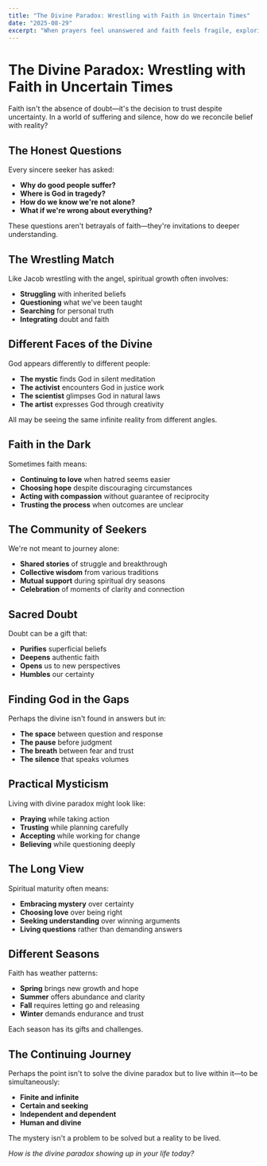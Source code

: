 ```yaml
---
title: "The Divine Paradox: Wrestling with Faith in Uncertain Times"
date: "2025-08-29"
excerpt: "When prayers feel unanswered and faith feels fragile, exploring how doubt and belief can coexist in the spiritual journey."
---
```


# The Divine Paradox: Wrestling with Faith in Uncertain Times

Faith isn't the absence of doubt—it's the decision to trust despite uncertainty. In a world of suffering and silence, how do we reconcile belief with reality?

## The Honest Questions

Every sincere seeker has asked:
- **Why do good people suffer?**
- **Where is God in tragedy?**
- **How do we know we're not alone?**
- **What if we're wrong about everything?**

These questions aren't betrayals of faith—they're invitations to deeper understanding.

## The Wrestling Match

Like Jacob wrestling with the angel, spiritual growth often involves:
- **Struggling** with inherited beliefs
- **Questioning** what we've been taught
- **Searching** for personal truth
- **Integrating** doubt and faith

## Different Faces of the Divine

God appears differently to different people:
- **The mystic** finds God in silent meditation
- **The activist** encounters God in justice work
- **The scientist** glimpses God in natural laws
- **The artist** expresses God through creativity

All may be seeing the same infinite reality from different angles.

## Faith in the Dark

Sometimes faith means:
- **Continuing to love** when hatred seems easier
- **Choosing hope** despite discouraging circumstances
- **Acting with compassion** without guarantee of reciprocity
- **Trusting the process** when outcomes are unclear

## The Community of Seekers

We're not meant to journey alone:
- **Shared stories** of struggle and breakthrough
- **Collective wisdom** from various traditions
- **Mutual support** during spiritual dry seasons
- **Celebration** of moments of clarity and connection

## Sacred Doubt

Doubt can be a gift that:
- **Purifies** superficial beliefs
- **Deepens** authentic faith
- **Opens** us to new perspectives
- **Humbles** our certainty

## Finding God in the Gaps

Perhaps the divine isn't found in answers but in:
- **The space** between question and response
- **The pause** before judgment
- **The breath** between fear and trust
- **The silence** that speaks volumes

## Practical Mysticism

Living with divine paradox might look like:
- **Praying** while taking action
- **Trusting** while planning carefully
- **Accepting** while working for change
- **Believing** while questioning deeply

## The Long View

Spiritual maturity often means:
- **Embracing mystery** over certainty
- **Choosing love** over being right
- **Seeking understanding** over winning arguments
- **Living questions** rather than demanding answers

## Different Seasons

Faith has weather patterns:
- **Spring** brings new growth and hope
- **Summer** offers abundance and clarity
- **Fall** requires letting go and releasing
- **Winter** demands endurance and trust

Each season has its gifts and challenges.

## The Continuing Journey

Perhaps the point isn't to solve the divine paradox but to live within it—to be simultaneously:
- **Finite and infinite**
- **Certain and seeking**
- **Independent and dependent**
- **Human and divine**

The mystery isn't a problem to be solved but a reality to be lived.

*How is the divine paradox showing up in your life today?*
